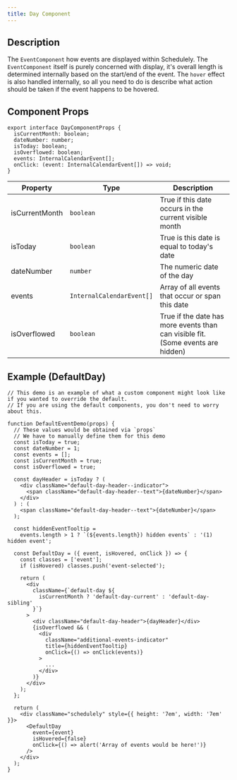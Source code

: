 ```yaml
---
title: Day Component
---
```


## Description

The `EventComponent` how events are displayed within Schedulely. The `EventComponent` itself is purely concerned with display, it's overall length is determined
internally based on the start/end of the event. The `hover` effect is also handled internally, so all you need to do is describe what action should be taken if
the event happens to be hovered.

## Component Props

```tsx
export interface DayComponentProps {
  isCurrentMonth: boolean;
  dateNumber: number;
  isToday: boolean;
  isOverflowed: boolean;
  events: InternalCalendarEvent[];
  onClick: (event: InternalCalendarEvent[]) => void;
}
```

| Property       | Type                      | Description                                                                     |
| -------------- | ------------------------- | ------------------------------------------------------------------------------- |
| isCurrentMonth | `boolean`                 | True if this date occurs in the current visible month                           |
| isToday        | `boolean`                 | True is this date is equal to today's date                                      |
| dateNumber     | `number`                  | The numeric date of the day                                                     |
| events         | `InternalCalendarEvent[]` | Array of all events that occur or span this date                                |
| isOverflowed   | `boolean`                 | True if the date has more events than can visible fit. (Some events are hidden) |

## Example (DefaultDay)

```tsx live
// This demo is an example of what a custom component might look like if you wanted to override the default.
// If you are using the default components, you don't need to worry about this.

function DefaultEventDemo(props) {
  // These values would be obtained via `props`
  // We have to manually define them for this demo
  const isToday = true;
  const dateNumber = 1;
  const events = [];
  const isCurrentMonth = true;
  const isOverflowed = true;

  const dayHeader = isToday ? (
    <div className="default-day-header--indicator">
      <span className="default-day-header--text">{dateNumber}</span>
    </div>
  ) : (
    <span className="default-day-header--text">{dateNumber}</span>
  );

  const hiddenEventTooltip =
    events.length > 1 ? `(${events.length}) hidden events` : '(1) hidden event';

  const DefaultDay = ({ event, isHovered, onClick }) => {
    const classes = ['event'];
    if (isHovered) classes.push('event-selected');

    return (
      <div
        className={`default-day ${
          isCurrentMonth ? 'default-day-current' : 'default-day-sibling'
        }`}
      >
        <div className="default-day-header">{dayHeader}</div>
        {isOverflowed && (
          <div
            className="additional-events-indicator"
            title={hiddenEventTooltip}
            onClick={() => onClick(events)}
          >
            ...
          </div>
        )}
      </div>
    );
  };

  return (
    <div className="schedulely" style={{ height: '7em', width: '7em' }}>
      <DefaultDay
        event={event}
        isHovered={false}
        onClick={() => alert('Array of events would be here!')}
      />
    </div>
  );
}
```
